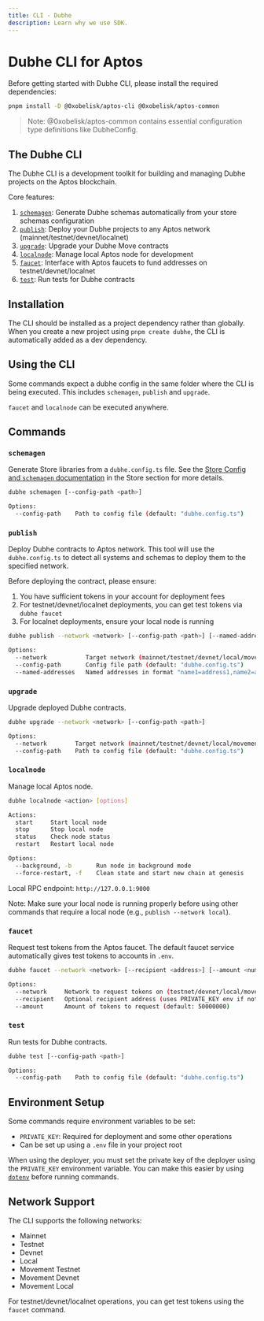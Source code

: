 ```yaml
---
title: CLI - Dubhe
description: Learn why we use SDK.
---
```


# Dubhe CLI for Aptos

Before getting started with Dubhe CLI, please install the required dependencies:

```bash
pnpm install -D @0xobelisk/aptos-cli @0xobelisk/aptos-common
```

> Note: @0xobelisk/aptos-common contains essential configuration type definitions like DubheConfig.

## The Dubhe CLI

The Dubhe CLI is a development toolkit for building and managing Dubhe projects on the Aptos blockchain.

Core features:

1. [`schemagen`](#schemagen): Generate Dubhe schemas automatically from your store schemas configuration
2. [`publish`](#publish): Deploy your Dubhe projects to any Aptos network (mainnet/testnet/devnet/localnet)
3. [`upgrade`](#upgrade): Upgrade your Dubhe Move contracts
4. [`localnode`](#localnode): Manage local Aptos node for development
5. [`faucet`](#faucet): Interface with Aptos faucets to fund addresses on testnet/devnet/localnet
6. [`test`](#test): Run tests for Dubhe contracts

## Installation

The CLI should be installed as a project dependency rather than globally. When you create a new project using `pnpm create dubhe`, the CLI is automatically added as a dev dependency.

## Using the CLI

Some commands expect a dubhe config in the same folder where the CLI is being executed. This includes `schemagen`, `publish` and `upgrade`.

`faucet` and `localnode` can be executed anywhere.

## Commands

### `schemagen`

Generate Store libraries from a `dubhe.config.ts` file. See the [Store Config and `schemagen` documentation](../schemas/config) in the Store section for more details.

```bash
dubhe schemagen [--config-path <path>]

Options:
  --config-path    Path to config file (default: "dubhe.config.ts")
```

### `publish`

Deploy Dubhe contracts to Aptos network. This tool will use the `dubhe.config.ts` to detect all systems and schemas to deploy them to the specified network.

Before deploying the contract, please ensure:

1. You have sufficient tokens in your account for deployment fees
2. For testnet/devnet/localnet deployments, you can get test tokens via `dubhe faucet`
3. For localnet deployments, ensure your local node is running

```bash
dubhe publish --network <network> [--config-path <path>] [--named-addresses <addresses>]

Options:
  --network           Target network (mainnet/testnet/devnet/local/movementtestnet/movementdevnet/movementlocal)
  --config-path       Config file path (default: "dubhe.config.ts")
  --named-addresses   Named addresses in format "name1=address1,name2=address2"
```

### `upgrade`

Upgrade deployed Dubhe contracts.

```bash
dubhe upgrade --network <network> [--config-path <path>]

Options:
  --network        Target network (mainnet/testnet/devnet/local/movementtestnet/movementdevnet/movementlocal)
  --config-path    Path to config file (default: "dubhe.config.ts")
```

### `localnode`

Manage local Aptos node.

```bash
dubhe localnode <action> [options]

Actions:
  start     Start local node
  stop      Stop local node
  status    Check node status
  restart   Restart local node

Options:
  --background, -b       Run node in background mode
  --force-restart, -f    Clean state and start new chain at genesis
```

Local RPC endpoint: `http://127.0.0.1:9000`

Note: Make sure your local node is running properly before using other commands that require a local node (e.g., `publish --network local`).

### `faucet`

Request test tokens from the Aptos faucet. The default faucet service automatically gives test tokens to accounts in `.env`.

```bash
dubhe faucet --network <network> [--recipient <address>] [--amount <number>]

Options:
  --network     Network to request tokens on (testnet/devnet/local/movementtestnet/movementdevnet/movementlocal)
  --recipient   Optional recipient address (uses PRIVATE_KEY env if not specified)
  --amount      Amount of tokens to request (default: 50000000)
```

### `test`

Run tests for Dubhe contracts.

```bash
dubhe test [--config-path <path>]

Options:
  --config-path    Path to config file (default: "dubhe.config.ts")
```

## Environment Setup

Some commands require environment variables to be set:

- `PRIVATE_KEY`: Required for deployment and some other operations
- Can be set up using a `.env` file in your project root

When using the deployer, you must set the private key of the deployer using the `PRIVATE_KEY` environment variable. You can make this easier by using [`dotenv`](https://www.npmjs.com/package/dotenv) before running commands.

## Network Support

The CLI supports the following networks:

- Mainnet
- Testnet
- Devnet
- Local
- Movement Testnet
- Movement Devnet
- Movement Local

For testnet/devnet/localnet operations, you can get test tokens using the `faucet` command.
